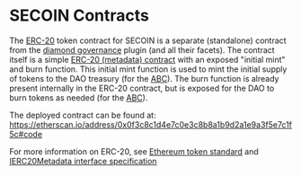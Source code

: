 # SECOIN Contracts
The [ERC-20](https://ethereum.org/en/developers/docs/standards/tokens/erc-20/) token contract for SECOIN is a separate (standalone) contract from the [diamond governance](/diamond/what-is-a-diamond) plugin (and all their facets).
The contract itself is a simple [ERC-20 (metadata) contract](https://docs.openzeppelin.com/contracts/4.x/api/token/erc20#IERC20Metadata) with an exposed "initial mint" and burn function. 
This initial mint function is used to mint the initial supply of tokens to the DAO treasury (for the [ABC](/secoin/abc)).
The burn function is already present internally in the ERC-20 contract, but is exposed for the DAO to burn tokens as needed (for the [ABC](/secoin/abc)).

The deployed contract can be found at: https://etherscan.io/address/0x0f3c8c1d4e7c0e3c8b8a1b9d2a1e9a3f5e7c1f5c#code

For more information on ERC-20, see [Ethereum token standard](https://ethereum.org/en/developers/docs/standards/tokens/erc-20/) and [IERC20Metadata interface specification](https://docs.openzeppelin.com/contracts/4.x/api/token/erc20#IERC20Metadata)